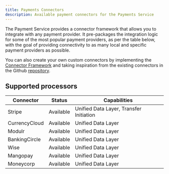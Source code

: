 ```yaml
---
title: Payments Connectors
description: Available payment connectors for the Payments Service
---
```


The Payment Service provides a connector framework that allows you to integrate with any payment provider. It pre-packages the integration logic for some of the most popular payment providers, as per the table below, with the goal of providing connectivity to as many local and specific payment providers as possible.

You can also create your own custom connectors by implementing the [Connector Framework](/v1.11/payments/connectors/framework) and taking inspiration from the existing connectors in the Github [repository](https://github.com/formancehq/stack/tree/main/components/payments/internal/app/connectors).

## Supported processors

| Connector    | Status     | Capabilities                           |
|--------------|------------|----------------------------------------|
| Stripe       | Available  | Unified Data Layer, Transfer Initiation|
| CurrencyCloud| Available  | Unified Data Layer                     |
| Modulr       | Available  | Unified Data Layer                     |
| BankingCircle| Available  | Unified Data Layer                     |
| Wise         | Available  | Unified Data Layer                     |
| Mangopay     | Available  | Unified Data Layer                     |
| Moneycorp    | Available  | Unified Data Layer                     |
